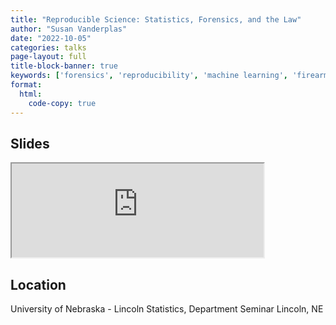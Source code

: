 ```yaml
---
title: "Reproducible Science: Statistics, Forensics, and the Law"
author: "Susan Vanderplas"
date: "2022-10-05"
categories: talks
page-layout: full
title-block-banner: true
keywords: ['forensics', 'reproducibility', 'machine learning', 'firearms', 'error rates', 'inconclusives', 'advocacy', 'Talk']
format:
  html:
    code-copy: true
---
```

 
## Slides

<iframe src='https://srvanderplas.github.io/Presentations/2022-StatDeptSeminar/#/title-slide' height='auto' width='80%'>
                        </iframe>
## Location
University of Nebraska - Lincoln
Statistics, Department Seminar
Lincoln, NE
